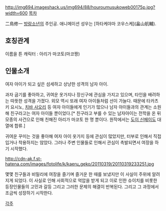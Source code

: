 http://img694.imageshack.us/img694/88/houroumusukoweb00175p.jpg?width=600
[[목차]]

二鳥修一
[[방랑소년]]의 주인공. 애니메이션 성우는 [하타케야마 코우스케](畠山航輔).

== 호칭관계 ==
이름을 튼 캐릭터 : 아리가 마코토(마코짱)

== 인물소개 ==
여자 아이가 되고 싶은 섬세하고 상냥한 성격의 남자 아이.

과자 굽기를 좋아하고, 귀여운 옷가지나 장신구에 관심을 가지고 있으며, 타인을 배려하는 따뜻한 성격을 가졌다. 외모 역시 또래 여자 아이들처럼 선이 가늘다. 때문에 타카츠키 요시노, [[치바 사오리]] 등 여자 아이들에게 인기가 많으나 남자 아이들과의 관계는 소원해 친구라고는 여자 아이들 뿐이었다.[* 친구라고 부를 수 있는 남자아이는 전학을 온 뒤 모종의 사건으로 인해 친해진 아리가 마코토 한 명 뿐이다. 원작에서는 [[도이 신페이]]도 대열에 합류.]

귀여운 꾸미는 것을 좋아해 여자 아이 옷가지 등에 관심이 많았지만, 터부로 인해서 직접 입거나 착용하지는 않았다. 그러나 주변 인물들로 인해서 관심이 촉발되면서 여장을 하기 시작했다.

http://cdn-ak.f.st-hatena.com/images/fotolife/k/kaeru_geko/20110319/20110319233251.jpg

몇몇 친구들과 비밀리에 여장을 즐기며 즐거운 한 때를 보냈지만 이 사실이 주위에 알려지게 되었다. 이 사실로 인해 사회적으로 억압을 받게 되고 이로 인한 슈이치를 비롯한 등장인물들의 고민과 갈등 그리고 그러한 문제의 해결이 반복된다. 그리고 그 과정에서 조금씩 성장하기 시작한다.

[[각주]]
